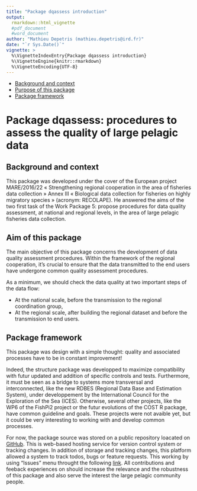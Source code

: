 ```yaml
---
title: "Package dqassess introduction"
output: 
  rmarkdown::html_vignette
  #pdf_document
  #word_document
author: "Mathieu Depetris (mathieu.depetris@ird.fr)"
date: "`r Sys.Date()`"
vignette: >
  %\VignetteIndexEntry{Package dqassess introduction}
  %\VignetteEngine{knitr::rmarkdown}
  %\VignetteEncoding{UTF-8}
---
```


- [Background and context](#background-and-context)
- [Purpose of this package](#purpose-of-this-package)
- [Package framework](#package-framework)

# Package dqassess: procedures to assess the quality of large pelagic data

## Background and context

This package was developed under the cover of the European project MARE/2016/22 « Strengthening regional cooperation in the area of fisheries data collection » Annex III « Biological data collection for fisheries on highly migratory species » (acronym: RECOLAPE). He answered the aims of the two first task of the Work Package 5: propose procedures for data quality assessment, at national and regional levels, in the area of large pelagic fisheries data collection.

## Aim of this package

The main objective of this package concerns the development of data quality assessment procedures. Within the framework of the regional cooperation, it’s crucial to ensure that the data transmitted to the end users have undergone common quality assessment procedures. 

As a minimum, we should check the data quality at two important steps of the data flow:

- At the national scale, before the transmission to the regional coordination group,
- At the regional scale, after building the regional dataset and before the transmission to end users.

## Package framework

This package was design with a simple thought: quality and associated processes have to be in constant improvement!

Indeed, the structure package was developped to maximize compatibility with futur updated and addition of specific controls and tests. Furthermore, it must be seen as a bridge to systems more transversal and interconnected, like the new RDBES (Regional Data Base and Estimation System), under developpement by the International Council for the Exploration of the Sea (ICES). Otherwise, several other projects, like the WP6 of the FishPi2 project or the futur evolutions of the COST R package, have common guideline and goals. These projects were not avaible yet, but it could be very interesting to working with and develop common processes.

For now, the package source was stored on a public repository loacated on [GitHub](https://github.com/OB7-IRD/dqassess.git). This is web-based hosting service for version control system or tracking changes. In addition of storage and tracking changes, this platform allowed a system to track todos, bugs or feature requests. This working by using "Issues" menu throught the following [link](https://github.com/OB7-IRD/dqassess/issues/new). All contributions and feeback experiences on should increase the relevance and the robustness of this package and also serve the interest the large pelagic community people.
